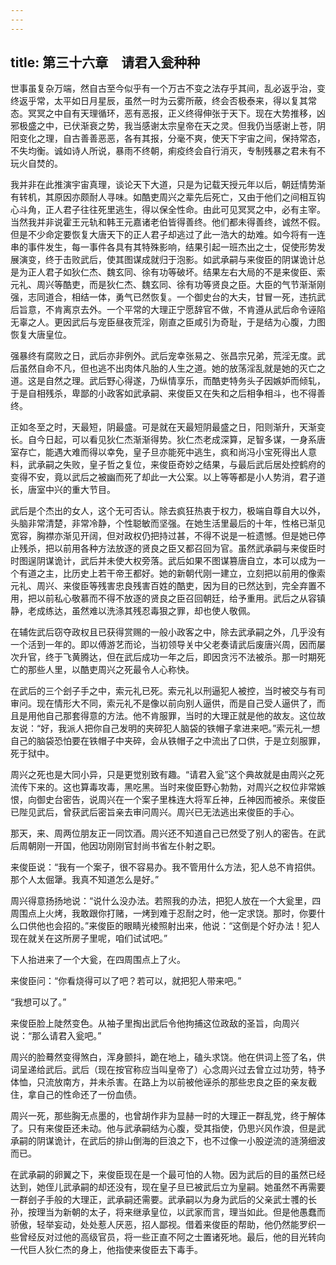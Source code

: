 ```yaml
---
---
---
```

title: 第三十六章　请君入瓮种种
---




世事虽复杂万端，然自古至今似乎有一个万古不变之法存乎其间，乱必返乎治，变终返乎常，太平如日月星辰，虽然一时为云雾所蔽，终会否极泰来，得以复其常态。冥冥之中自有天理循环，恶有恶报，正义终得伸张于天下。现在大势推移，凶邪极盛之中，已伏渐衰之势，我当感谢太宗皇帝在天之灵。但我仍当感谢上苍，阴阳变化之理，自古善善恶恶，各有其报，分毫不爽，使天下宇宙之间，保持常态，不失均衡。诚如诗人所说，暴雨不终朝，痢疫终会自行消灭，专制残暴之君未有不玩火自焚的。

我并非在此推演宇宙真理，谈论天下大道，只是为记载天授元年以后，朝廷情势渐有转机，其原因亦颇耐人寻味。如酷吏周兴之辈先后死亡，又由于他们之间相互钩心斗角，正人君子往往死里逃生，得以保全性命。由此可见冥冥之中，必有主宰。当然我并非说霍王元轨和韩王元嘉诸老伯皆得善终。他们都未得善终，诚然不假。但是不少命定要恢复大唐天下的正人君子却逃过了此一浩大的劫难。如今将有一连串的事件发生，每一事件各具有其特殊影响，结果引起一班杰出之士，促使形势发展演变，终于击败武后，使其图谋成就归于泡影。如武承嗣与来俊臣的阴谋诡计总是为正人君子如狄仁杰、魏玄同、徐有功等破坏。结果左右大局的不是来俊臣、索元礼、周兴等酷吏，而是狄仁杰、魏玄同、徐有功等贤良之臣。大臣的气节渐渐刚强，志同道合，相结一体，勇气已然恢复。一个御史台的大夫，甘冒一死，违抗武后旨意，不肯离京去外。一个平常的大理正宁愿辞官不做，不肯遵从武后命令诬陷无辜之人。更因武后与宠臣昼夜荒淫，刚直之臣咸引为奇耻，于是结为心腹，力图恢复大唐皇位。

强暴终有腐败之日，武后亦非例外。武后宠幸张易之、张昌宗兄弟，荒淫无度。武后虽然自命不凡，但也逃不出肉体凡胎的人生之道。她的放荡淫乱就是她的灭亡之道。这是自然之理。武后野心得遂，乃纵情享乐，而酷吏特务头子因嫉妒而倾轧，于是自相残杀，卑鄙的小政客如武承嗣、来俊臣又在失和之后相争相斗，也不得善终。

正如冬至之时，天最短，阴最盛。可是就在天最短阴最盛之日，阳则渐升，天渐变长。自今日起，可以看见狄仁杰渐渐得势。狄仁杰老成深算，足智多谋，一身系唐室存亡，能遇大难而得以幸免，皇子旦亦能死中逃生，疯和尚冯小宝死得出人意料，武承嗣之失败，皇子哲之复位，来俊臣奇妙之结果，与最后武后居处控鹤府的变得不安，竟以武后之被幽而死了却此一大公案。以上等等都是小人势消，君子道长，唐室中兴的重大节目。

武后是个杰出的女人，这个无可否认。除去疯狂热衷于权力，极端自尊自大以外，头脑非常清楚，非常冷静，个性聪敏而坚强。在她生活里最后的十年，性格已渐见宽容，胸襟亦渐见开阔，但对政权仍把持过甚，不得不说是一桩遗憾。但是她已停止残杀，把以前用各种方法放逐的贤良之臣又都召回为官。虽然武承嗣与来俊臣时时图逞阴谋诡计，武后并未使大权旁落。武后如果不图谋篡唐自立，本可以成为一个有道之主，比历史上若干帝王都好。她的新朝代刚一建立，立刻把以前用的像索元礼、周兴、来俊臣等残害忠良残害百姓的酷吏，因为目的已然达到，完全弃置不用，把以前私心敬慕而不得不放逐的贤良之臣召回朝廷，给予重用。武后之从容镇静，老成练达，虽然难以洗涤其残忍毒狠之罪，却也使人敬佩。

在辅佐武后窃夺政权且已获得赏赐的一般小政客之中，除去武承嗣之外，几乎没有一个活到一年的。即以傅游艺而论，当初领导关中父老奏请武后废唐兴周，因而屡次升官，终于飞黄腾达，但在武后成功一年之后，即因贪污不法被杀。那一时期死亡的那些人里，以酷吏周兴之死最令人心称快。

在武后的三个刽子手之中，索元礼已死。索元礼以刑逼犯人被控，当时被交与有司审问。现在情形大不同，索元礼不是像以前向别人逼供，而是自己受人逼供了，而且是用他自己那套得意的方法。他不肯服罪，当时的大理正就是他的故友。这位故友说：“好，我派人把你自己发明的夹碎犯人脑袋的铁帽子拿进来吧。”索元礼一想自己的脑袋恐怕要在铁帽子中夹碎，会从铁帽子之中流出了口供，于是立刻服罪，死于狱中。

周兴之死也是大同小异，只是更觉别致有趣。“请君入瓮”这个典故就是由周兴之死流传下来的。这也算毒攻毒，黑吃黑。当时来俊臣野心勃勃，对周兴之权位非常嫉恨，向御史台密告，说周兴在一个案子里株连大将军丘神，丘神因而被杀。来俊臣已陛见武后，曾获武后密旨亲去审问周兴。周兴已无法逃出来俊臣的手心。

那天，来、周两位朋友正一同饮酒。周兴还不知道自己已然受了别人的密告。在武后周朝刚一开国，他因功刚刚官封尚书省左仆射之职。

来俊臣说：“我有一个案子，很不容易办。我不管用什么方法，犯人总不肯招供。那个人太倔犟。我真不知道怎么是好。”

周兴得意扬扬地说：“说什么没办法。若照我的办法，把犯人放在一个大瓮里，四周围点上火烤，我敢跟你打赌，一烤到难于忍耐之时，他一定求饶。那时，你要什么口供他也会招的。”来俊臣的眼睛光棱照射出来，他说：“这倒是个好办法！犯人现在就关在这所房子里呢，咱们试试吧。”

下人抬进来了一个大瓮，在四周围点上了火。

来俊臣问：“你看烧得可以了吧？若可以，就把犯人带来吧。”

“我想可以了。”

来俊臣脸上陡然变色。从袖子里掏出武后令他拘捕这位政敌的圣旨，向周兴说：“那么请君入瓮吧。”

周兴的脸蓦然变得煞白，浑身颤抖，跪在地上，磕头求饶。他在供词上签了名，供词呈递给武后。武后（现在按官称应当叫皇帝了）心念周兴过去曾立过功劳，特予体恤，只流放南方，并未杀害。在路上为以前被他诬杀的那些忠良之臣的亲友截住，拿自己的性命还了一份血债。

周兴一死，那些胸无点墨的，也曾胡作非为显赫一时的大理正一群乱党，终于解体了。只有来俊臣还未动。他与武承嗣结为心腹，受其指使，仍思兴风作浪，但是武承嗣的阴谋诡计，在武后的排山倒海的巨浪之下，也不过像一小股逆流的涟漪细波而已。

在武承嗣的卵翼之下，来俊臣现在是一个最可怕的人物。因为武后的目的虽然已经达到，她侄儿武承嗣的却还没有，现在皇子旦已被武后立为皇嗣。她虽然不再需要一群刽子手般的大理正，武承嗣还需要。武承嗣以为身为武后的父亲武士彟的长孙，按理当为新朝的太子，将来继承皇位，以武家而言，理当如此。但是他愚蠢而骄傲，轻举妄动，处处惹人厌恶，招人鄙视。借着来俊臣的帮助，他仍然能罗织一些曾经反对过他的高级官员，将一些正直不阿之士置诸死地。最后，他的目光转向一代巨人狄仁杰的身上，他指使来俊臣去下毒手。